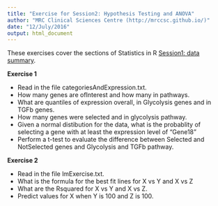 ```yaml
---
title: "Exercise for Session2: Hypothesis Testing and ANOVA"
author: "MRC Clinical Sciences Centre (http://mrccsc.github.io/)"
date: "12/July/2016"
output: html_document
---
```


These exercises cover the sections of Statistics in R [Session1: data summary]("Session1_describe_the_data.md").

**Exercise 1**

- Read in the file categoriesAndExpression.txt.
- How many genes are ofInterest and how many in pathways.
- What are quantiles of expression overall, in Glycolysis genes and in TGFb genes.
- How many genes were selected and in glycolysis pathway.
- Given a normal distibution for the data, what is the probablity of selecting a gene with at least the expression level of "Gene18"
- Perform a t-test to evaluate the difference between Selected and NotSelected genes and Glycolysis and TGFb pathway.

**Exercise 2**

- Read in the file lmExercise.txt.
- What is the formula for the best fit lines for X vs Y and X vs Z
- What are the Rsquared for X vs Y and X vs Z.
- Predict values for X when Y is 100 and Z is 100.

